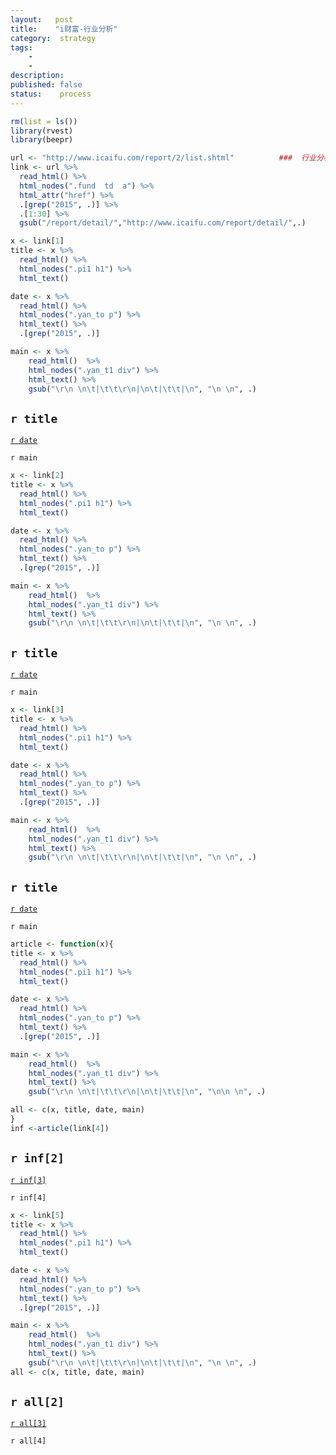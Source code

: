 ```yaml
---
layout:   post
title:    "i财富-行业分析"
category:  strategy
tags:     
    -  
    -   
description: 
published: false
status:    process
---
```



```r
rm(list = ls())
library(rvest)
library(beepr)
```

```r
url <- "http://www.icaifu.com/report/2/list.shtml"          ###  行业分析
link <- url %>% 
  read_html() %>% 
  html_nodes(".fund  td  a") %>% 
  html_attr("href") %>% 
  .[grep("2015", .)] %>% 
  .[1:30] %>%
  gsub("/report/detail/","http://www.icaifu.com/report/detail/",.)
```

```r
x <- link[1]
title <- x %>%
  read_html() %>%
  html_nodes(".pi1 h1") %>% 
  html_text()

date <- x %>%
  read_html() %>%
  html_nodes(".yan_to p") %>% 
  html_text() %>%
  .[grep("2015", .)]

main <- x %>%
    read_html()  %>% 
    html_nodes(".yan_t1 div") %>% 
    html_text() %>%
    gsub("\r\n \n\t|\t\t\r\n|\n\t|\t\t|\n", "\n \n", .)
```

## `r title`
[`r date`](`r x`)

`r main`


```r
x <- link[2]
title <- x %>%
  read_html() %>%
  html_nodes(".pi1 h1") %>% 
  html_text()

date <- x %>%
  read_html() %>%
  html_nodes(".yan_to p") %>% 
  html_text() %>%
  .[grep("2015", .)]

main <- x %>%
    read_html()  %>% 
    html_nodes(".yan_t1 div") %>% 
    html_text() %>%
    gsub("\r\n \n\t|\t\t\r\n|\n\t|\t\t|\n", "\n \n", .)
```

## `r title`
[`r date`](`r x`)

`r main`



```r
x <- link[3]
title <- x %>%
  read_html() %>%
  html_nodes(".pi1 h1") %>% 
  html_text()

date <- x %>%
  read_html() %>%
  html_nodes(".yan_to p") %>% 
  html_text() %>%
  .[grep("2015", .)]

main <- x %>%
    read_html()  %>% 
    html_nodes(".yan_t1 div") %>% 
    html_text() %>%
    gsub("\r\n \n\t|\t\t\r\n|\n\t|\t\t|\n", "\n \n", .)
```

## `r title`
[`r date`](`r x`)

`r main`


```r
article <- function(x){
title <- x %>%
  read_html() %>%
  html_nodes(".pi1 h1") %>% 
  html_text()

date <- x %>%
  read_html() %>%
  html_nodes(".yan_to p") %>% 
  html_text() %>%
  .[grep("2015", .)]

main <- x %>%
    read_html()  %>% 
    html_nodes(".yan_t1 div") %>% 
    html_text() %>%
    gsub("\r\n \n\t|\t\t\r\n|\n\t|\t\t|\n", "\n\n \n", .)

all <- c(x, title, date, main)
}
inf <-article(link[4])
```

## `r inf[2]`
[`r inf[3]`](`r inf[1]`)

`r inf[4]`


```r
x <- link[5]
title <- x %>%
  read_html() %>%
  html_nodes(".pi1 h1") %>% 
  html_text()

date <- x %>%
  read_html() %>%
  html_nodes(".yan_to p") %>% 
  html_text() %>%
  .[grep("2015", .)]

main <- x %>%
    read_html()  %>% 
    html_nodes(".yan_t1 div") %>% 
    html_text() %>%
    gsub("\r\n \n\t|\t\t\r\n|\n\t|\t\t|\n", "\n \n", .)
all <- c(x, title, date, main)
```

## `r all[2]`
[`r all[3]`](`r all[1]`)

`r all[4]`

